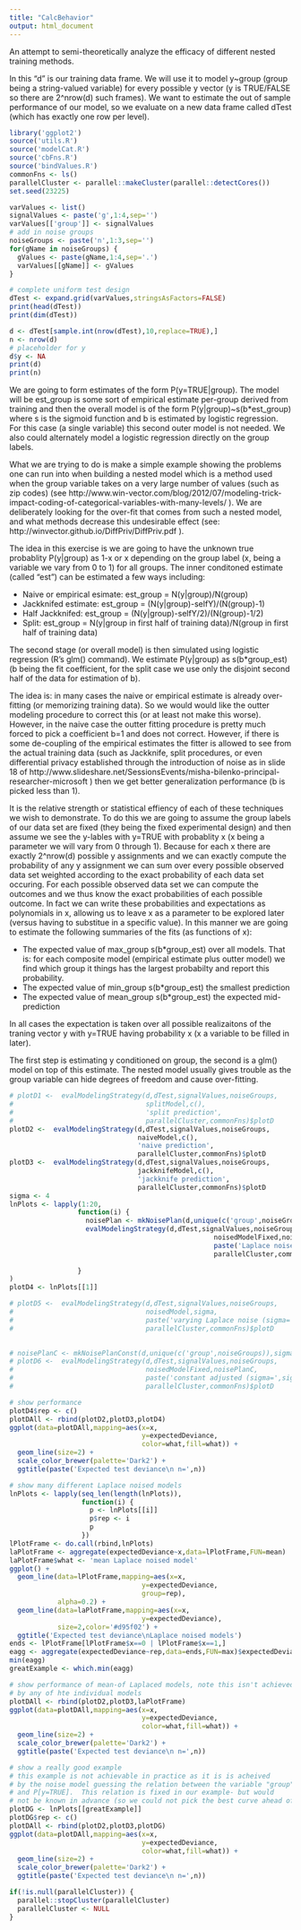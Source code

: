 ```yaml
---
title: "CalcBehavior"
output: html_document
---
```


An attempt to semi-theoretically analyze the efficacy of different nested training
methods.

In this "d" is our training data frame.  We will use it to model y~group (group being a string-valued variable) for every possible y vector (y is TRUE/FALSE so there are 2^nrow(d) such frames).  We want to estimate the out of sample performance of our model, so we evaluate on a new data frame called dTest (which has exactly one row per level).

```r
library('ggplot2')
source('utils.R')
source('modelCat.R')
source('cbFns.R')
source('bindValues.R')
commonFns <- ls()
parallelCluster <- parallel::makeCluster(parallel::detectCores())
set.seed(23225)

varValues <- list()
signalValues <- paste('g',1:4,sep='')
varValues[['group']] <- signalValues
# add in noise groups
noiseGroups <- paste('n',1:3,sep='')
for(gName in noiseGroups) {
  gValues <- paste(gName,1:4,sep='.')
  varValues[[gName]] <- gValues
}

# complete uniform test design
dTest <- expand.grid(varValues,stringsAsFactors=FALSE)
print(head(dTest))
print(dim(dTest))

d <- dTest[sample.int(nrow(dTest),10,replace=TRUE),]
n <- nrow(d)
# placeholder for y
d$y <- NA
print(d)
print(n)
```


We are going to form estimates of the form P(y=TRUE|group).  The model will
be est_group is some sort of empirical estimate per-group derived from training
and then the overall model is of the form P(y|group)~s(b*est_group) where s is the sigmoid
function and b is estimated by logistic regression.  For this case (a single variable)
this second outer model is not needed.  We also could alternately model a logistic regression directly on the group labels.

What we are trying to do is make a simple example showing the problems one can run
into when building a nested model which is a method used when the group variable takes
on a very large number of values (such as zip codes) (see http://www.win-vector.com/blog/2012/07/modeling-trick-impact-coding-of-categorical-variables-with-many-levels/ ).  We are deliberately looking for the over-fit that comes from such a nested model, and what methods decrease this undesirable effect (see: http://winvector.github.io/DiffPriv/DiffPriv.pdf ).

The idea in this exercise is we are going to have the unknown true probablity P(y|group) as 1-x or x depending on the group label (x, being a variable we vary from 0 to 1) for all groups.  The inner conditoned estimate (called "est") can be estimated a few ways including:

 * Naive or empirical esimate: est_group = N(y|group)/N(group)
 * Jackknifed estimate: est_group = (N(y|group)-selfY)/(N(group)-1)
 * Half Jackknifed: est_group = (N(y|group)-selfY/2)/(N(group)-1/2)
 * Split: est_group = N(y|group in first half of training data)/N(group in first half of training data)

The second stage (or overall model) is then simulated using logistic regression (R's glm() command).  We estimate P(y|group) as s(b*group_est) (b being the fit coefficient, for the split case we use only the disjoint second half of the data for estimation of b).

The idea is: in many cases the naive or empirical estimate is already over-fitting (or memorizing training data).  So we would would like the outter modeling procedure to correct this (or at least not make this worse).  However, in the naive case the outter fitting procedure is pretty much forced to pick a coefficient b=1 and does not correct.  However, if there is some de-coupling of the empirical estimates the fitter is allowed to see from the actual training data (such as Jackknife, split procedures, or even differential privacy established through the introduction of noise as in slide 18 of http://www.slideshare.net/SessionsEvents/misha-bilenko-principal-researcher-microsoft ) then we get better generalization performance (b is picked less than 1).

It is the relative strength or statistical effiency of each of these techniques we wish to demonstrate.  To do this we are going to assume the group labels of our data set are fixed (they being the fixed experimental design) and then assume we see the y-lables with y=TRUE with probablity x (x being a parameter we will vary from 0 through 1).  Because for each x there are exactly 2^nrow(d) possible y assignments and we can exactly compute the probability of any y assignment we can sum over every possible observed data set weighted according to the exact probability of each data set occuring.   For each possible observed data set we can compute the outcomes and we thus know the exact probabilities of each possible outcome.  In fact we can write these probabilities and expectations as polynomials in x, allowing us to leave x as a parameter to be explored later (versus having to substitue in a specific value).  In this manner we are going to estimate the following summaries of the fits (as functions of x):

 * The expected value of max_group s(b*group_est) over all models. That is: for each composite model (empirical estimate plus outter model) we find which group it things has the largest probabilty and report this probability.
 * The expected value of min_group s(b*group_est) the smallest prediction
 * The expected value of mean_group s(b*group_est) the expected mid-prediction
 
In all cases the expectation is taken over all possible realizaitons of the traning vector y with y=TRUE having probability x (x a variable to be filled in later).


The first step is estimating y conditioned on group, the second is a 
glm() model on top of this estimate.  The nested model usually gives trouble as the
group variable can hide degrees of freedom and cause over-fitting.




```r
# plotD1 <-  evalModelingStrategy(d,dTest,signalValues,noiseGroups,
#                                 splitModel,c(),
#                                 'split prediction',
#                                 parallelCluster,commonFns)$plotD
plotD2 <-  evalModelingStrategy(d,dTest,signalValues,noiseGroups,
                                naiveModel,c(),
                                'naive prediction',
                                parallelCluster,commonFns)$plotD
plotD3 <-  evalModelingStrategy(d,dTest,signalValues,noiseGroups,
                                jackknifeModel,c(),
                                'jackknife prediction',
                                parallelCluster,commonFns)$plotD
sigma <- 4
lnPlots <- lapply(1:20,
                 function(i) {
                   noisePlan <- mkNoisePlan(d,unique(c('group',noiseGroups)),sigma)
                   evalModelingStrategy(d,dTest,signalValues,noiseGroups,
                                                   noisedModelFixed,noisePlan,
                                                   paste('Laplace noise (sigma=',sigma,') prediction\ntry=',i,sep=''),
                                                   parallelCluster,commonFns)$plotD
                   
                 }
)
plotD4 <- lnPlots[[1]]

# plotD5 <-  evalModelingStrategy(d,dTest,signalValues,noiseGroups,
#                                 noisedModel,sigma,
#                                 paste('varying Laplace noise (sigma=',sigma,') prediction',sep=''),
#                                 parallelCluster,commonFns)$plotD
                                

# noisePlanC <- mkNoisePlanConst(d,unique(c('group',noiseGroups)),sigma)
# plotD6 <-  evalModelingStrategy(d,dTest,signalValues,noiseGroups,
#                                 noisedModelFixed,noisePlanC,
#                                 paste('constant adjusted (sigma=',sigma,') prediction',sep=''),
#                                 parallelCluster,commonFns)$plotD

```

```r
# show performance
plotD4$rep <- c()
plotDAll <- rbind(plotD2,plotD3,plotD4)
ggplot(data=plotDAll,mapping=aes(x=x,
                                 y=expectedDeviance,
                                 color=what,fill=what)) +
  geom_line(size=2) +
  scale_color_brewer(palette='Dark2') +
  ggtitle(paste('Expected test deviance\n n=',n))

# show many different Laplace noised models
lnPlots <- lapply(seq_len(length(lnPlots)),
                  function(i) {
                    p <- lnPlots[[i]]
                    p$rep <- i
                    p
                  })
lPlotFrame <- do.call(rbind,lnPlots)
laPlotFrame <- aggregate(expectedDeviance~x,data=lPlotFrame,FUN=mean)
laPlotFrame$what <- 'mean Laplace noised model'
ggplot() +
  geom_line(data=lPlotFrame,mapping=aes(x=x,
                                 y=expectedDeviance,
                                 group=rep),
            alpha=0.2) +
  geom_line(data=laPlotFrame,mapping=aes(x=x,
                                 y=expectedDeviance),
            size=2,color='#d95f02') +
  ggtitle('Expected test deviance\nLaplace noised models')
ends <- lPlotFrame[lPlotFrame$x==0 | lPlotFrame$x==1,]
eagg <- aggregate(expectedDeviance~rep,data=ends,FUN=max)$expectedDeviance
min(eagg)
greatExample <- which.min(eagg)

# show performance of mean-of Laplaced models, note this isn't achieved 
# by any of hte individual models
plotDAll <- rbind(plotD2,plotD3,laPlotFrame)
ggplot(data=plotDAll,mapping=aes(x=x,
                                 y=expectedDeviance,
                                 color=what,fill=what)) +
  geom_line(size=2) +
  scale_color_brewer(palette='Dark2') +
  ggtitle(paste('Expected test deviance\n n=',n))

# show a really good example
# this example is not achievable in practice as it is is acheived
# by the noise model guessing the relation between the variable "group"
# and P[y=TRUE].  This relation is fixed in our example- but would
# not be known in advance (so we could not pick the best curve ahead of time).
plotDG <- lnPlots[[greatExample]]
plotDG$rep <- c()
plotDAll <- rbind(plotD2,plotD3,plotDG)
ggplot(data=plotDAll,mapping=aes(x=x,
                                 y=expectedDeviance,
                                 color=what,fill=what)) +
  geom_line(size=2) +
  scale_color_brewer(palette='Dark2') +
  ggtitle(paste('Expected test deviance\n n=',n))
```

```r
if(!is.null(parallelCluster)) {
  parallel::stopCluster(parallelCluster)
  parallelCluster <- NULL
}
```


